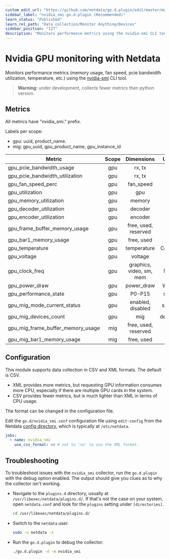 ```yaml
---
custom_edit_url: "https://github.com/netdata/go.d.plugin/edit/master/modules/nvidia_smi/README.md"
sidebar_label: "nvidia_smi-go.d.plugin (Recommended)"
learn_status: "Published"
learn_rel_path: "Data collection/Monitor Anything/Devices"
sidebar_position: "127"
description: "Monitors performance metrics using the nvidia-smi CLI tool."
---
```



# Nvidia GPU monitoring with Netdata

Monitors performance metrics (memory usage, fan speed, pcie bandwidth utilization, temperature, etc.)
using the [nvidia-smi](https://developer.nvidia.com/nvidia-system-management-interface) CLI tool.

> **Warning**: under development, collects fewer metrics then python version.

## Metrics

All metrics have "nvidia_smi." prefix.

Labels per scope:

- gpu: uuid, product_name.
- mig: gpu_uuid, gpu_product_name, gpu_instance_id

| Metric                            | Scope |        Dimensions        |  Units  | XML | CSV |
|-----------------------------------|:-----:|:------------------------:|:-------:|:---:|:---:|
| gpu_pcie_bandwidth_usage          |  gpu  |          rx, tx          |   B/s   | yes | no  |
| gpu_pcie_bandwidth_utilization    |  gpu  |          rx, tx          |    %    | yes | no  |
| gpu_fan_speed_perc                |  gpu  |        fan_speed         |    %    | yes | yes |
| gpu_utilization                   |  gpu  |           gpu            |    %    | yes | yes |
| gpu_memory_utilization            |  gpu  |          memory          |    %    | yes | yes |
| gpu_decoder_utilization           |  gpu  |         decoder          |    %    | yes | no  |
| gpu_encoder_utilization           |  gpu  |         encoder          |    %    | yes | no  |
| gpu_frame_buffer_memory_usage     |  gpu  |   free, used, reserved   |    B    | yes | yes |
| gpu_bar1_memory_usage             |  gpu  |        free, used        |    B    | yes | no  |
| gpu_temperature                   |  gpu  |       temperature        | Celsius | yes | yes |
| gpu_voltage                       |  gpu  |         voltage          |    V    | yes | no  |
| gpu_clock_freq                    |  gpu  | graphics, video, sm, mem |   MHz   | yes | yes |
| gpu_power_draw                    |  gpu  |        power_draw        |  Watts  | yes | yes |
| gpu_performance_state             |  gpu  |          P0-P15          |  state  | yes | yes |
| gpu_mig_mode_current_status       |  gpu  |    enabled, disabled     | status  | yes | no  |
| gpu_mig_devices_count             |  gpu  |           mig            | devices | yes | no  |
| gpu_mig_frame_buffer_memory_usage |  mig  |   free, used, reserved   |    B    | yes | no  |
| gpu_mig_bar1_memory_usage         |  mig  |        free, used        |    B    | yes | no  |

## Configuration

This module supports data collection in CSV and XML formats. The default is CSV.

- XML provides more metrics, but requesting GPU information consumes more CPU, especially if there are multiple GPU
  cards in the system.
- CSV provides fewer metrics, but is much lighter than XML in terms of CPU usage.

The format can be changed in the configuration file.

Edit the `go.d/nvidia_smi.conf` configuration file using `edit-config` from the
Netdata [config directory](https://learn.netdata.cloud/docs/configure/nodes), which is typically at `/etc/netdata`.

```yaml
jobs:
  - name: nvidia_smi
    use_csv_format: no # set to 'no' to use the XML format.
```

## Troubleshooting

To troubleshoot issues with the `nvidia_smi` collector, run the `go.d.plugin` with the debug option enabled. The
output should give you clues as to why the collector isn't working.

- Navigate to the `plugins.d` directory, usually at `/usr/libexec/netdata/plugins.d/`. If that's not the case on
  your system, open `netdata.conf` and look for the `plugins` setting under `[directories]`.

  ```bash
  cd /usr/libexec/netdata/plugins.d/
  ```

- Switch to the `netdata` user.

  ```bash
  sudo -u netdata -s
  ```

- Run the `go.d.plugin` to debug the collector:

  ```bash
  ./go.d.plugin -d -m nvidia_smi
  ```
